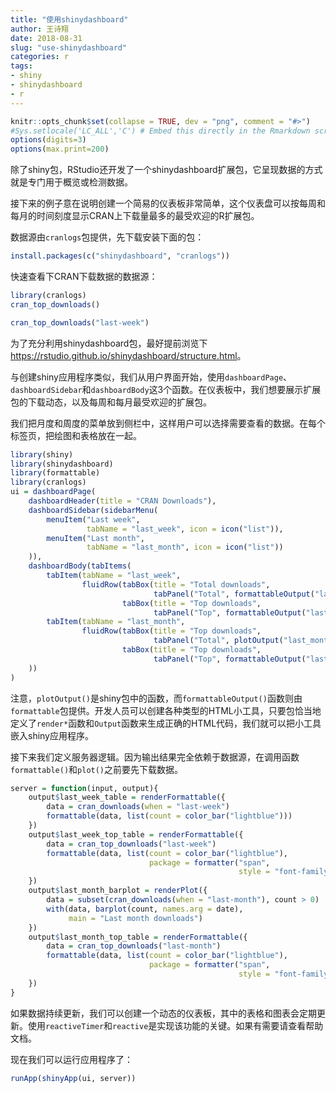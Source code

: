 ```yaml
---
title: "使用shinydashboard"
author: 王诗翔
date: 2018-08-31
slug: "use-shinydashboard"
categories: r
tags:
- shiny
- shinydashboard
- r
---
```



```r
knitr::opts_chunk$set(collapse = TRUE, dev = "png", comment = "#>")
#Sys.setlocale('LC_ALL','C') # Embed this directly in the Rmarkdown script that contains the Chinese character comment
options(digits=3)
options(max.print=200)
```

除了shiny包，RStudio还开发了一个shinydashboard扩展包，它呈现数据的方式就是专门用于概览或检测数据。

接下来的例子意在说明创建一个简易的仪表板非常简单，这个仪表盘可以按每周和每月的时间刻度显示CRAN上下载量最多的最受欢迎的R扩展包。

数据源由`cranlogs`包提供，先下载安装下面的包：

```r
install.packages(c("shinydashboard", "cranlogs"))
```

快速查看下CRAN下载数据的数据源：

```r
library(cranlogs)
cran_top_downloads()
```

```r
cran_top_downloads("last-week")
```

为了充分利用shinydashboard包，最好提前浏览下<https://rstudio.github.io/shinydashboard/structure.html>。

与创建shiny应用程序类似，我们从用户界面开始，使用`dashboardPage`、`dashboardSidebar`和`dashboardBody`这3个函数。在仪表板中，我们想要展示扩展包的下载动态，以及每周和每月最受欢迎的扩展包。

我们把月度和周度的菜单放到侧栏中，这样用户可以选择需要查看的数据。在每个标签页，把绘图和表格放在一起。

```r
library(shiny)
library(shinydashboard)
library(formattable)
library(cranlogs)
ui = dashboardPage(
    dashboardHeader(title = "CRAN Downloads"),
    dashboardSidebar(sidebarMenu(
        menuItem("Last week",
                 tabName = "last_week", icon = icon("list")),
        menuItem("Last month",
                 tabName = "last_month", icon = icon("list"))
    )),
    dashboardBody(tabItems(
        tabItem(tabName = "last_week",
                fluidRow(tabBox(title = "Total downloads",
                                tabPanel("Total", formattableOutput("last_week_table"))), 
                         tabBox(title = "Top downloads", 
                                tabPanel("Top", formattableOutput("last_week_top_table"))))),
        tabItem(tabName = "last_month",
                fluidRow(tabBox(title = "Top downloads",
                                tabPanel("Total", plotOutput("last_month_barplot"))),
                         tabBox(title = "Top downloads",
                                tabPanel("Top", formattableOutput("last_month_top_table")))))
    ))
)
```

注意，`plotOutput()`是shiny包中的函数，而`formattableOutput()`函数则由`formattable`包提供。开发人员可以创建各种类型的HTML小工具，只要包恰当地定义了`render*`函数和`Output`函数来生成正确的HTML代码，我们就可以把小工具嵌入shiny应用程序。

接下来我们定义服务器逻辑。因为输出结果完全依赖于数据源，在调用函数`formattable()`和`plot()`之前要先下载数据。

```r
server = function(input, output){
    output$last_week_table = renderFormattable({
        data = cran_downloads(when = "last-week")
        formattable(data, list(count = color_bar("lightblue")))
    })
    output$last_week_top_table = renderFormattable({
        data = cran_top_downloads("last-week")
        formattable(data, list(count = color_bar("lightblue"),
                               package = formatter("span",
                                                   style = "font-family: monospace;")))
    })
    output$last_month_barplot = renderPlot({
        data = subset(cran_downloads(when = "last-month"), count > 0)
        with(data, barplot(count, names.arg = date),
             main = "Last month downloads")
    })
    output$last_month_top_table = renderFormattable({
        data = cran_top_downloads("last-month")
        formattable(data, list(count = color_bar("lightblue"),
                               package = formatter("span",
                                                   style = "font-family: monospace;")))
    })
}
```

如果数据持续更新，我们可以创建一个动态的仪表板，其中的表格和图表会定期更新。使用`reactiveTimer`和`reactive`是实现该功能的关键。如果有需要请查看帮助文档。

现在我们可以运行应用程序了：

```r
runApp(shinyApp(ui, server))
```
